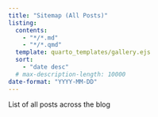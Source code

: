 ```yaml
---
title: "Sitemap (All Posts)"
listing:
  contents: 
    - "*/*.md"
    - "*/*.qmd"
  template: quarto_templates/gallery.ejs
  sort:
    - "date desc"
  # max-description-length: 10000
date-format: "YYYY-MM-DD"
---
```

List of all posts across the blog